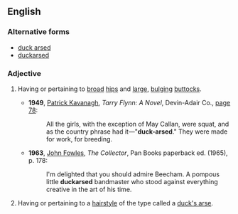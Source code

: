 ==English==

===Alternative forms===
*[[duck arsed]]
*[[duckarsed]]

===Adjective===
{{en-adj|pos=[[duck]]-[[arse]]d}}

#{{chiefly|British|indelicate|sometimes|insulting}} Having or pertaining to [[broad]] [[hips]] and [[large]], [[bulging]] [[buttock]]s.
#*'''1949''', [[w:Patrick_Kavanagh|Patrick Kavanagh]], ''Tarry Flynn: A Novel'', Devin-Adair Co., [http://books.google.ca/books?id=whVAAAAAIAAJ&q=%22duck+arsed%22&dq=%22duck+arsed%22&lr=&ie=ISO-8859-1&pgis=1 page 78]: 
#*:All the girls, with the exception of May Callan, were squat, and as the country phrase had it—"'''duck-arsed'''." They were made for work, for breeding.
#*'''1963''', [[w:John_Fowles|John Fowles]], ''The Collector'', Pan Books paperback ed. (1965), p. 178:
#*:I'm delighted that you should admire Beecham.  A pompous little '''duckarsed''' bandmaster who stood against everything creative in the art of his time.
#{{chiefly|British|informal}} Having or pertaining to a [[hairstyle]] of the type called a [[duck's arse]].